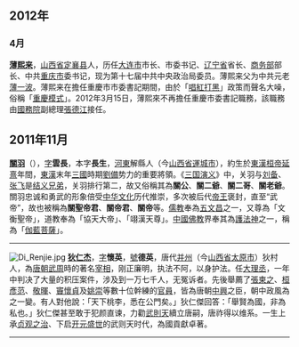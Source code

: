 == 2012年 ==
=== 4月 ===

'''[[薄熙来|薄熙来]]'''，[[山西省|山西省]][[定襄县|定襄县]]人，历任[[大连市|大连市]]市长、市委书记、[[辽宁省|辽宁省]]省长、[[商务部|商务部]]部长、中共[[重庆市|重庆市]]委书记，现为第十七届中共中央政治局委员。薄熙来父为中共元老[[薄一波|薄一波]]。薄熙来在擔任重慶市市委書記期間，由於「[[唱紅打黑|唱紅打黑]]」政策而聲名大噪，俗稱「[[重慶模式|重慶模式]]」。2012年3月15日，薄熙來不再擔任重慶市委書記職務，該職務由[[中华人民共和国国务院|國務院]]副總理[[張德江|張德江]]接任。

== 2011年11月 ==

'''[[關羽|關羽]]'''（{{bd|？||220年||關羽}}），[[表字|字]]'''雲長'''，本字'''長生'''，[[河東|河東]]解縣人（今[[山西省|山西省]][[運城市|運城市]]），約生於[[東漢|東漢]][[漢桓帝|桓帝]][[延熹|延熹]]年間，[[東漢|東漢]]末年[[三國|三國]]時期[[劉備|劉備]]势力的重要將領。《[[三国演义|三国演义]]》中，关羽与[[刘备|刘备]]、[[张飞|张飞]]是[[结谊|结义兄弟]]，关羽排行第二，故又俗稱其為'''關公'''、'''關二爺'''、'''關二哥'''、'''關老爺'''。關羽忠诚和勇武的形象倍受[[中华文化|中华文化]]历代推崇，多次被后代[[帝王|帝王]]褒封，直至“武帝”，故也被稱為'''關聖帝君'''、'''關帝君'''、'''關帝'''等。[[儒教_(宗教)|儒教]]奉為[[五文昌|五文昌]]之一，又尊為「文衡聖帝」，道教奉為「協天大帝」、「翊漢天尊」。[[中國佛教|中國佛教]]界奉其為[[護法神|護法神]]之一，稱為「[[伽藍菩薩|伽藍菩薩]]」。

----
[[File:Di_Renjie.jpg|right]]
'''[[狄仁杰|狄仁杰]]'''，[[表字|字]]'''懷英'''，[[號|號]]'''德英'''，唐代[[并州|并州]]（今[[山西省|山西省]][[太原市|太原市]]）狄村人，為[[唐朝|唐朝]][[武周|武周]]時的著名[[宰相|宰相]]，刚正廉明，执法不阿，以身护法。任[[大理丞|大理丞]]，一年中判决了大量的积压案件，涉及到一万七千人，无冤诉者。先後舉薦了[[張柬之|張柬之]]、[[桓彥范|桓彥范]]、[[敬暉|敬暉]]、[[竇懷貞|竇懷貞]]及[[姚崇|姚崇]]等數十位幹練的[[官員|官員]]，皆為唐朝[[中興|中興]]之臣，朝中政風為之一變。有人對他說：「天下桃李，悉在公門矣。」狄仁傑回答：「舉賢為國，非為私也。」狄仁傑甚至敢于犯颜直谏，力勸[[武則天|武則天]]續立唐嗣，唐祚得以维系。一生上承[[贞观之治|贞观之治]]、下启[[开元盛世|开元盛世]]的武则天时代，為國貢獻卓著。
----
